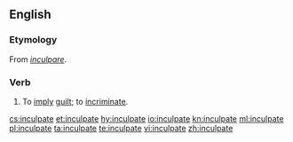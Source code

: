 ==English==

===Etymology===
From {{etyl|LL.|en}} ''[[inculpare]]''.

===Verb===
{{en-verb|inculpat}}

# {{label|en|archaic}} To [[imply]] [[guilt]]; to [[incriminate]].

[[cs:inculpate]]
[[et:inculpate]]
[[hy:inculpate]]
[[io:inculpate]]
[[kn:inculpate]]
[[ml:inculpate]]
[[pl:inculpate]]
[[ta:inculpate]]
[[te:inculpate]]
[[vi:inculpate]]
[[zh:inculpate]]